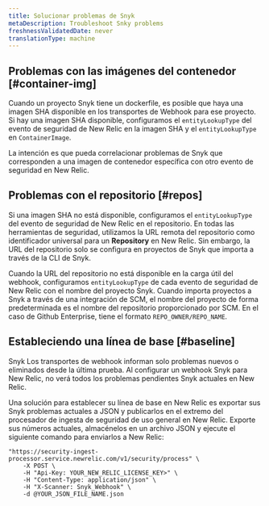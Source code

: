 ```yaml
---
title: Solucionar problemas de Snyk
metaDescription: Troubleshoot Snky problems
freshnessValidatedDate: never
translationType: machine
---
```


## Problemas con las imágenes del contenedor [#container-img]

Cuando un proyecto Snyk tiene un dockerfile, es posible que haya una imagen SHA disponible en los transportes de Webhook para ese proyecto. Si hay una imagen SHA disponible, configuramos el `entityLookupType` del evento de seguridad de New Relic en la imagen SHA y el `entityLookupType` en `ContainerImage`.

La intención es que pueda correlacionar problemas de Snyk que corresponden a una imagen de contenedor específica con otro evento de seguridad en New Relic.

## Problemas con el repositorio [#repos]

Si una imagen SHA no está disponible, configuramos el `entityLookupType` del evento de seguridad de New Relic en el repositorio. En todas las herramientas de seguridad, utilizamos la URL remota del repositorio como identificador universal para un <DNT>**Repository**</DNT> en New Relic. Sin embargo, la URL del repositorio solo se configura en proyectos de Snyk que importa a través de la CLI de Snyk.

Cuando la URL del repositorio no está disponible en la carga útil del webhook, configuramos `entityLookupType` de cada evento de seguridad de New Relic con el nombre del proyecto Snyk. Cuando importa proyectos a Snyk a través de una integración de SCM, el nombre del proyecto de forma predeterminada es el nombre del repositorio proporcionado por SCM. En el caso de Github Enterprise, tiene el formato `REPO_OWNER/REPO_NAME`.

## Estableciendo una línea de base [#baseline]

<DNT>Snyk</DNT> Los transportes de webhook informan solo problemas nuevos o eliminados desde la última prueba. Al configurar un webhook <DNT>Snyk</DNT> para New Relic, no verá todos los problemas pendientes <DNT>Snyk</DNT> actuales en New Relic.

Una solución para establecer su línea de base en New Relic es exportar sus <DNT>Snyk</DNT> problemas actuales a JSON y publicarlos en el extremo del procesador de ingesta de seguridad de uso general en New Relic. Exporte sus números actuales, almacénelos en un archivo JSON y ejecute el siguiente comando para enviarlos a New Relic:

```shell
"https://security-ingest-processor.service.newrelic.com/v1/security/process" \
    -X POST \
    -H "Api-Key: YOUR_NEW_RELIC_LICENSE_KEY>" \
    -H "Content-Type: application/json" \
    -H "X-Scanner: Snyk_Webhook" \
    -d @YOUR_JSON_FILE_NAME.json
```